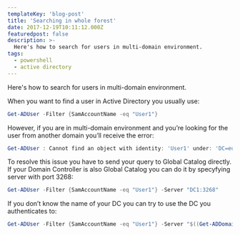 ```yaml
---
templateKey: 'blog-post'
title: 'Searching in whole forest'
date: 2017-12-19T10:11:12.000Z
featuredpost: false
description: >-
  Here's how to search for users in multi-domain environment.
tags:
  - powershell
  - active directory
---
```

Here's how to search for users in multi-domain environment.

When you want to find a user in Active Directory you usually use:

``` powershell
Get-ADUser -Filter {SamAccountName -eq "User1"}
```

However, if you are in multi-domain environment and you’re looking for the user from another domain you’ll receive the error:

``` powershell
Get-ADUser : Cannot find an object with identity: 'User1' under: 'DC=europe,DC=domain,DC=com'.
```

To resolve this issue you have to send your query to Global Catalog directly. If your Domain Controller is also Global Catalog you can do it by specyfying server with port 3268:

``` powershell
Get-ADUser -Filter {SamAccountName -eq "User1"} -Server "DC1:3268"
```

If you don’t know the name of your DC you can try to use the DC you authenticates to:

``` powershell
Get-ADUser -Filter {SamAccountName -eq "User1"} -Server "$((Get-ADDomainController).Name):3268"
```